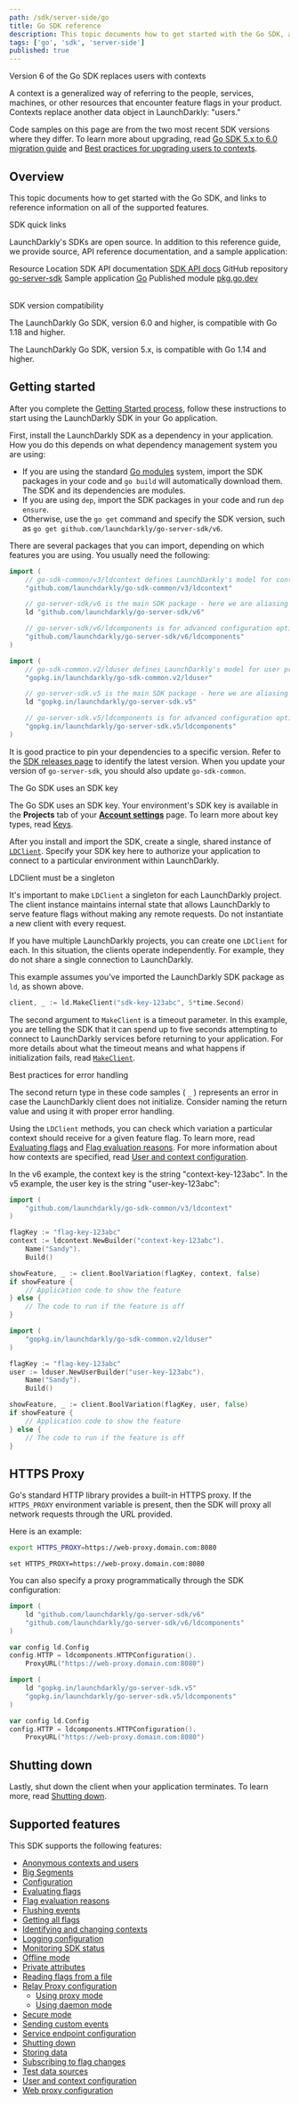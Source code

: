 ```yaml
---
path: /sdk/server-side/go
title: Go SDK reference
description: This topic documents how to get started with the Go SDK, and links to reference information on all of the supported features.
tags: ['go', 'sdk', 'server-side']
published: true
---
```


<Callout intent="info">
<CalloutTitle>Version 6 of the Go SDK replaces users with contexts</CalloutTitle>
<CalloutDescription>

A context is a generalized way of referring to the people, services, machines, or other resources that encounter feature flags in your product. Contexts replace another data object in LaunchDarkly: "users."

Code samples on this page are from the two most recent SDK versions where they differ. To learn more about upgrading, read [Go SDK 5.x to 6.0 migration guide](/sdk/server-side/go/migration-5-to-6) and [Best practices for upgrading users to contexts](/guides/flags/upgrading-contexts).

</CalloutDescription>
</Callout>

## Overview

This topic documents how to get started with the Go SDK, and links to reference information on all of the supported features.

<Callout intent="primary">
<CalloutTitle>SDK quick links</CalloutTitle>
<CalloutDescription>

LaunchDarkly's SDKs are open source. In addition to this reference guide, we provide source, API reference documentation, and a sample application:

<Table>
  <TableHeader>
    <TableHeadCell>Resource</TableHeadCell>
    <TableHeadCell>Location</TableHeadCell>
  </TableHeader>
  <TableBody>
    <TableRow>
      <TableCell>SDK API documentation</TableCell>
      <TableCell><a href="https://pkg.go.dev/github.com/launchdarkly/go-server-sdk/v6">SDK API docs</a></TableCell>
    </TableRow>
    <TableRow>
      <TableCell>GitHub repository</TableCell>
      <TableCell><a href="https://github.com/launchdarkly/go-server-sdk">go-server-sdk</a></TableCell>
    </TableRow>
    <TableRow>
      <TableCell>Sample application</TableCell>
      <TableCell><a href="https://github.com/launchdarkly/hello-go">Go</a></TableCell>
    </TableRow>
    <TableRow>
      <TableCell>Published module</TableCell>
      <TableCell><a href="https://pkg.go.dev/github.com/launchdarkly/go-server-sdk/v6">pkg.go.dev</a></TableCell>
    </TableRow>
  </TableBody>
</Table>

</CalloutDescription>
</Callout>

<Callout intent="info">
<CalloutTitle>SDK version compatibility</CalloutTitle>
<CalloutDescription>

The LaunchDarkly Go SDK, version 6.0 and higher, is compatible with Go 1.18 and higher.

The LaunchDarkly Go SDK, version 5.x, is compatible with Go 1.14 and higher.

</CalloutDescription>
</Callout>

## Getting started

After you complete the [Getting Started process](/home/getting-started), follow these instructions to start using the LaunchDarkly SDK in your Go application.

First, install the LaunchDarkly SDK as a dependency in your application. How you do this depends on what dependency management system you are using:

* If you are using the standard [Go modules](https://github.com/golang/go/wiki/Modules) system, import the SDK packages in your code and `go build` will automatically download them. The SDK and its dependencies are modules.
* If you are using `dep`, import the SDK packages in your code and run `dep ensure`.
* Otherwise, use the `go get` command and specify the SDK version, such as `go get github.com/launchdarkly/go-server-sdk/v6`.

There are several packages that you can import, depending on which features you are using. You usually need the following:

<CodeSample>
<CSTab label="Go SDK v6">

```go
import (
    // go-sdk-common/v3/ldcontext defines LaunchDarkly's model for contexts
    "github.com/launchdarkly/go-sdk-common/v3/ldcontext"

    // go-server-sdk/v6 is the main SDK package - here we are aliasing it to "ld"
    ld "github.com/launchdarkly/go-server-sdk/v6"

    // go-server-sdk/v6/ldcomponents is for advanced configuration options
    "github.com/launchdarkly/go-server-sdk/v6/ldcomponents"
)
```

</CSTab>
<CSTab label="Go SDK v5.x">

```go
import (
    // go-sdk-common.v2/lduser defines LaunchDarkly's model for user properties
    "gopkg.in/launchdarkly/go-sdk-common.v2/lduser"

    // go-server-sdk.v5 is the main SDK package - here we are aliasing it to "ld"
    ld "gopkg.in/launchdarkly/go-server-sdk.v5"

    // go-server-sdk.v5/ldcomponents is for advanced configuration options
    "gopkg.in/launchdarkly/go-server-sdk.v5/ldcomponents"
)
```

</CSTab>
</CodeSample>

It is good practice to pin your dependencies to a specific version. Refer to the [SDK releases page](https://github.com/launchdarkly/go-server-sdk/releases) to identify the latest version. When you update your version of `go-server-sdk`, you should also update `go-sdk-common`.

<Callout intent="info">
<CalloutTitle>The Go SDK uses an SDK key</CalloutTitle>
<CalloutDescription>

The Go SDK uses an SDK key. Your environment's SDK key is available in the **Projects** tab of your [**Account settings**](https://app.launchdarkly.com/settings#/projects) page. To learn more about key types, read [Keys](/sdk/concepts/client-side-server-side#keys).

</CalloutDescription>
</Callout>

After you install and import the SDK, create a single, shared instance of [`LDClient`](https://pkg.go.dev/github.com/launchdarkly/go-server-sdk/v6#LDClient). Specify your SDK key here to authorize your application to connect to a particular environment within LaunchDarkly.

<Callout intent="alert">
<CalloutTitle>LDClient must be a singleton</CalloutTitle>
<CalloutDescription>

It's important to make `LDClient` a singleton for each LaunchDarkly project. The client instance maintains internal state that allows LaunchDarkly to serve feature flags without making any remote requests. Do not instantiate a new client with every request.

If you have multiple LaunchDarkly projects, you can create one `LDClient` for each. In this situation, the clients operate independently. For example, they do not share a single connection to LaunchDarkly.

</CalloutDescription>
</Callout>

This example assumes you've imported the LaunchDarkly SDK package as `ld`, as shown above.

<CodeSample>
<CSTab label="Go">

```go
client, _ := ld.MakeClient("sdk-key-123abc", 5*time.Second)
```

</CSTab>
</CodeSample>

The second argument to `MakeClient` is a timeout parameter. In this example, you are telling the SDK that it can spend up to five seconds attempting to connect to LaunchDarkly services before returning to your application. For more details about what the timeout means and what happens if initialization fails, read [`MakeClient`](https://pkg.go.dev/github.com/launchdarkly/go-server-sdk/v6#MakeClient).

<Callout intent="info">
<CalloutTitle>Best practices for error handling</CalloutTitle>
<CalloutDescription>

The second return type in these code samples ( `_` ) represents an error in case the LaunchDarkly client does not initialize. Consider naming the return value and using it with proper error handling.

</CalloutDescription>
</Callout>

Using the `LDClient` methods, you can check which variation a particular context should receive for a given feature flag. To learn more, read [Evaluating flags](/sdk/features/evaluating) and [Flag evaluation reasons](/sdk/features/evaluation-reasons). For more information about how contexts are specified, read [User and context configuration](/sdk/features/user-context-config).

In the v6 example, the context key is the string "context-key-123abc". In the v5 example, the user key is the string "user-key-123abc":

<CodeSample>
<CSTab label="Go SDK v6">

```go
import (
    "github.com/launchdarkly/go-sdk-common/v3/ldcontext"
)

flagKey := "flag-key-123abc"
context := ldcontext.NewBuilder("context-key-123abc").
    Name("Sandy").
    Build()

showFeature, _ := client.BoolVariation(flagKey, context, false)
if showFeature {
    // Application code to show the feature
} else {
    // The code to run if the feature is off
}
```

</CSTab>
<CSTab label="Go SDK v5.x">

```go
import (
    "gopkg.in/launchdarkly/go-sdk-common.v2/lduser"
)

flagKey := "flag-key-123abc"
user := lduser.NewUserBuilder("user-key-123abc").
    Name("Sandy").
    Build()

showFeature, _ := client.BoolVariation(flagKey, user, false)
if showFeature {
    // Application code to show the feature
} else {
    // The code to run if the feature is off
}
```

</CSTab>
</CodeSample>

## HTTPS Proxy

Go's standard HTTP library provides a built-in HTTPS proxy. If the `HTTPS_PROXY` environment variable is present, then the SDK will proxy all network requests through the URL provided.

Here is an example:

<CodeSample>
<CSTab label="Console">

```bash
export HTTPS_PROXY=https://web-proxy.domain.com:8080
```

</CSTab>
<CSTab label="cmd">

```
set HTTPS_PROXY=https://web-proxy.domain.com:8080
```

</CSTab>
</CodeSample>

You can also specify a proxy programmatically through the SDK configuration:

<CodeSample>
<CSTab label="Go SDK v6">

```go
import (
    ld "github.com/launchdarkly/go-server-sdk/v6"
    "github.com/launchdarkly/go-server-sdk/v6/ldcomponents"
)

var config ld.Config
config.HTTP = ldcomponents.HTTPConfiguration().
    ProxyURL("https://web-proxy.domain.com:8080")
```

</CSTab>
<CSTab label="Go SDK v5.x">

```go
import (
    ld "gopkg.in/launchdarkly/go-server-sdk.v5"
    "gopkg.in/launchdarkly/go-server-sdk.v5/ldcomponents"
)

var config ld.Config
config.HTTP = ldcomponents.HTTPConfiguration().
    ProxyURL("https://web-proxy.domain.com:8080")
```

</CSTab>
</CodeSample>

## Shutting down

Lastly, shut down the client when your application terminates. To learn more, read [Shutting down](/sdk/features/shutdown#go).

## Supported features

This SDK supports the following features:

* [Anonymous contexts and users](/sdk/features/anonymous#go)
* [Big Segments](/sdk/features/big-segments#go)
* [Configuration](/sdk/features/config#go)
* [Evaluating flags](/sdk/features/evaluating#go)
* [Flag evaluation reasons](/sdk/features/evaluation-reasons#go)
* [Flushing events](/sdk/features/flush#go)
* [Getting all flags](/sdk/features/all-flags#go)
* [Identifying and changing contexts](/sdk/features/identify#go)
* [Logging configuration](/sdk/features/logging#go)
* [Monitoring SDK status](/sdk/features/monitoring#go)
* [Offline mode](/sdk/features/offline-mode#go)
* [Private attributes](/sdk/features/private-attributes#go)
* [Reading flags from a file](/sdk/features/flags-from-files#go)
* [Relay Proxy configuration](/sdk/features/relay-proxy-configuration)
  * [Using proxy mode](/sdk/features/relay-proxy-configuration/proxy-mode#go)
  * [Using daemon mode](/sdk/features/relay-proxy-configuration/daemon-mode#go)
* [Secure mode](/sdk/features/secure-mode#go)
* [Sending custom events](/sdk/features/events#go)
* [Service endpoint configuration](/sdk/features/service-endpoint-configuration#go)
* [Shutting down](/sdk/features/shutdown#go)
* [Storing data](/sdk/features/storing-data#go)
* [Subscribing to flag changes](/sdk/features/flag-changes#go)
* [Test data sources](/sdk/features/test-data-sources#go)
* [User and context configuration](/sdk/features/user-context-config#go)
* [Web proxy configuration](/sdk/features/web-proxy#go)
